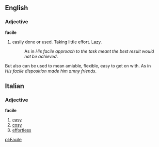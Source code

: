 ==English==
===Adjective===
'''facile''' 

# easily done or used. Taking little effort. Lazy. 
#:As in ''His facile approach to the task meant the best result would not be achieved''. 

But also can be used to mean amiable, flexible, easy to get on with. As in ''His facile disposition made him amny friends''.

==Italian==
===Adjective===
'''facile'''

# [[easy]]
# [[cosy]]
# [[effortless]]

[[pl:Facile]]